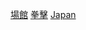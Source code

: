 {{Commonscat|Boxing venues in Japan}}
{{Portal|日本|建築}}

[[Category:日本拳擊|場館]]
[[Category:日本體育場地|拳擊]]
[[Category:各國拳擊場館|Japan]]